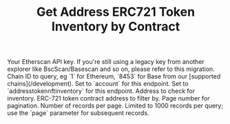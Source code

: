﻿---
title: "Get Address ERC721 Token Inventory by Contract"
api: "GET /v2/api"
keywords: ["address nft inventory", "erc721 inventory"]
---



  <ParamField query="apikey" type="string">
    Your Etherscan API key. If you're still using a legacy key from another explorer like BscScan/Basescan and so on, please refer to this migration.
  </ParamField>
  <ParamField query="chainid" type="string" default="1">
    Chain ID to query, eg `1` for Ethereum, `8453` for Base from our [supported chains](/development).
  </ParamField>
  <ParamField query="module" type="string" default="account">
    Set to `account` for this endpoint.
  </ParamField>
  <ParamField query="action" type="string" default="addresstokennftinventory">
    Set to `addresstokennftinventory` for this endpoint.
  </ParamField>
  <ParamField query="address" type="string" default="0x123432244443b54409430979df8333f9308a6040">
    Address to check for inventory.
  </ParamField>
  <ParamField query="contractaddress" type="string" default="0xed5af388653567af2f388e6224dc7c4b3241c544">
    ERC-721 token contract address to filter by.
  </ParamField>
  <ParamField query="page" type="integer" default="1">
    Page number for pagination.
  </ParamField>
  <ParamField query="offset" type="integer" default="100">
    Number of records per page. Limited to 1000 records per query; use the `page` parameter for subsequent records.
  </ParamField>
